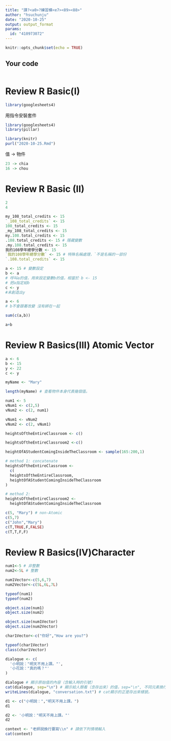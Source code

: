 ---
title: "課?<a0>?練習模<e7><89><88>"
author: "hsuchunju"
date: "2020-10-25"
output: output_format
params:
  id: "410973072"
---

```{r setup, include=FALSE}
knitr::opts_chunk$set(echo = TRUE)
```

## Your code

```{r}

```
# Review R Basic(I)
```{r}
library(googlesheets4)
```
用指令安裝套件
```{r}
library(googlesheets4)
library(pillar)
```

```{r}
library(knitr)
purl("2020-10-25.Rmd")
```
值 -> 物件
```{r}
23 -> chia
16 -> chou
```

# Review R Basic (II)
```{r}
2
4
```
```{r}
my_108_total_credits <- 15
`_108_total_credits` <- 15
108_total_credits <- 15
_my_108_total_credits <- 15
my.108.total_credits <- 15
.108.total_credits <- 15 # 隱藏變數
.my.108.total_credits <- 15
我的108學年總學分數 <- 15
`我的108學年總學分數` <- 15 # 特殊名稱處理，`不是名稱的一部份
`.108.total_credits` <- 15
```

```{r}
a <- 15 # 變數設定
b <- a
# 呼叫a的值，用來設定變數b的值，相當於 b <- 15
# 把a指定給b
c <- y
#未創造出y
```

```{r}
a <- 6
# b不會跟著改變 沒有綁在一起
```

```{r}
sum(c(a,b))
```
```{r}
a+b
```
# Review R Basics(III) Atomic Vector
```{r}
a <- 6
b <- 15
y <- 22
c <- y
```

```{r}
myName <- "Mary"
```

```{r}
length(myName) # 查看物件本身代表幾個值。
```
```{r}
num1 <- 5
vNum1 <- c(2,5)
vNum2 <- c(2, num1)
```

```{r}
vNum1 <- vNum2
vNum2 <- c(2, vNum1)
```

```{r}
heightsOftheEntireClassroom <- c()

heightsOftheEntireClassroom2 <-c()
```

```{r}
heightOfAStudentComingInsideTheClassroom <- sample(165:200,1)
```

```{r}
# method 1: concatenate
heightsOftheEntireClassroom <- 
  c(
  heightsOftheEntireClassroom,
  heightOfAStudentComingInsideTheClassroom
)
```

```{r}
# method 2:
heightsOftheEntireClassroom2 <- 
  heightOfAStudentComingInsideTheClassroom
```

```{r}
c(5, "Mary") # non-Atomic
c(5,7)
c("John","Mary")
c(T,TRUE,F,FALSE)
c(T,T,F,F)
```

# Review R Basics(IV)Character
```{r}
num1<-5 # 非整數
num2<-5L # 整數

num1Vector<-c(5,6,7)
num2Vector<-c(5L,6L,7L)
```

```{r}
typeof(num1)
typeof(num2)
```


```{r}
object.size(num1)
object.size(num2)
```

```{r}
object.size(num1Vector)
object.size(num2Vector)
```

```{r}
char1Vector<-c("你好","How are you?")
```

```{r}
typeof(char1Vector)
class(char1Vector)
```

```{r}
dialogue <- c(
  '小明說："明天不用上課。"',
  '小花說："真的嗎？"'
)

dialogue # 顯示原始值的內容（含輸入時的引號）
cat(dialogue, sep="\n") # 顯示給人類看（含存出來）的值，sep="\n", 不同元素換行陳列。
writeLines(dialogue, "conversation.txt") # cat顯示的正是存出來樣貌。
```

```{r}
d1 <- c("小明說：","明天不用上課。")
d1
```
```{r}
d2 <- '小明說："明天不用上課。"'
d2
```
```{r}
context <- "老師說換行要寫\\n" # 請依下列情境輸入
cat(context)
```
```{r}

```

